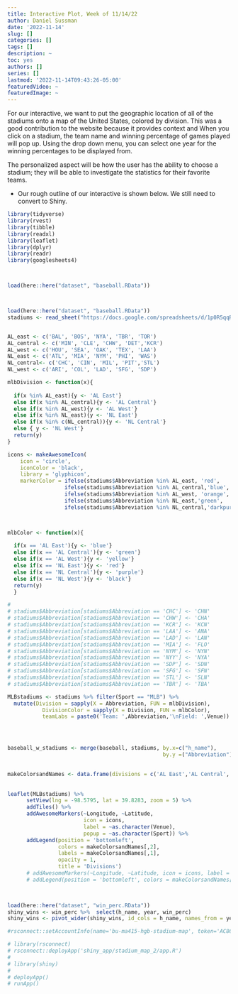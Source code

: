 ```yaml
---
title: Interactive Plot, Week of 11/14/22
author: Daniel Sussman
date: '2022-11-14'
slug: []
categories: []
tags: []
description: ~
toc: yes
authors: []
series: []
lastmod: '2022-11-14T09:43:26-05:00'
featuredVideo: ~
featuredImage: ~
---
```


For our interactive, we want to put the geographic location of all of the stadiums onto a map of the United States, colored by division. This was a good contribution to the website because it provides context and  When you click on a stadium, the team name and winning percentage of games played will pop up. Using the drop down menu, you can select one year for the winning percentages to be displayed from. 

The personalized aspect will be how the user has the ability to choose a stadium; they will be able to investigate the statistics for their favorite teams.


* Our rough outline of our interactive is shown below. We still need to convert to Shiny.
```r
library(tidyverse)
library(rvest)
library(tibble)
library(readxl)
library(leaflet)
library(dplyr)
library(readr)
library(googlesheets4)



load(here::here("dataset", "baseball.RData"))



load(here::here("dataset", "baseball.RData"))
stadiums <- read_sheet("https://docs.google.com/spreadsheets/d/1p0R5qqR7XjoRG2mR5E1D_trlygHSqMOUdMgMpzq0gjU/htmlview")


AL_east <- c('BAL', 'BOS', 'NYA', 'TBR', 'TOR')
AL_central <- c('MIN', 'CLE', 'CHW', 'DET','KCR')
AL_west <- c('HOU', 'SEA', 'OAK', 'TEX', 'LAA')
NL_east <- c('ATL', 'MIA', 'NYM', 'PHI', 'WAS')
NL_central<- c('CHC', 'CIN', 'MIL', 'PIT','STL')
NL_west <- c('ARI', 'COL', 'LAD', 'SFG', 'SDP')

mlbDivision <- function(x){
    
  if(x %in% AL_east){y <- 'AL East'} 
  else if(x %in% AL_central){y <- 'AL Central'} 
  else if(x %in% AL_west){y <- 'AL West'} 
  else if(x %in% NL_east){y <- 'NL East'} 
  else if(x %in% c(NL_central)){y <- 'NL Central'} 
  else { y <- 'NL West'}
  return(y)
}

icons <- makeAwesomeIcon(
    icon = 'circle',
    iconColor = 'black',
    library = 'glyphicon',
    markerColor = ifelse(stadiums$Abbreviation %in% AL_east, 'red',
                  ifelse(stadiums$Abbreviation %in% AL_central,'blue',
                  ifelse(stadiums$Abbreviation %in% AL_west, 'orange',
                  ifelse(stadiums$Abbreviation %in% NL_east,'green',
                  ifelse(stadiums$Abbreviation %in% NL_central,'darkpurple', 'black'))))))



mlbColor <- function(x){
    
  if(x == 'AL East'){y <- 'blue'}
  else if(x == 'AL Central'){y <- 'green'}
  else if(x == 'AL West'){y <- 'yellow'}
  else if(x == 'NL East'){y <- 'red'}
  else if(x == 'NL Central'){y <- 'purple'} 
  else if(x == 'NL West'){y <- 'black'}
  return(y)
  }

# 
# stadiums$Abbreviation[stadiums$Abbreviation == 'CHC'] <- 'CHN'
# stadiums$Abbreviation[stadiums$Abbreviation == 'CHW'] <- 'CHA'
# stadiums$Abbreviation[stadiums$Abbreviation == 'KCR'] <- 'KCN'
# stadiums$Abbreviation[stadiums$Abbreviation == 'LAA'] <- 'ANA'
# stadiums$Abbreviation[stadiums$Abbreviation == 'LAD'] <- 'LAN'
# stadiums$Abbreviation[stadiums$Abbreviation == 'MIA'] <- 'FLO'
# stadiums$Abbreviation[stadiums$Abbreviation == 'NYM'] <- 'NYN'
# stadiums$Abbreviation[stadiums$Abbreviation == 'NYY'] <- 'NYA'
# stadiums$Abbreviation[stadiums$Abbreviation == 'SDP'] <- 'SDN'
# stadiums$Abbreviation[stadiums$Abbreviation == 'SFG'] <- 'SFN'
# stadiums$Abbreviation[stadiums$Abbreviation == 'STL'] <- 'SLN'
# stadiums$Abbreviation[stadiums$Abbreviation == 'TBR'] <- 'TBA'

MLBstadiums <- stadiums %>% filter(Sport == "MLB") %>% 
  mutate(Division = sapply(X = Abbreviation, FUN = mlbDivision),
           DivisionColor = sapply(X = Division, FUN = mlbColor),
           teamLabs = paste0('Team: ',Abbreviation,'\nField: ',Venue))




baseball_w_stadiums <- merge(baseball, stadiums, by.x=c("h_name"), 
                                                 by.y =("Abbreviation")) 

  
makeColorsandNames <- data.frame(divisions = c('AL East','AL Central','AL West','NL East','NL Central','NL West'), division.cent = c('#CC0000','#3399FF','#FFA500','#9ACD32','#483D8B','#000000'))
  
  
leaflet(MLBstadiums) %>% 
      setView(lng = -98.5795, lat = 39.8283, zoom = 5) %>% 
      addTiles() %>% 
      addAwesomeMarkers(~Longitude, ~Latitude, 
                        icon = icons, 
                        label = ~as.character(Venue),
                        popup = ~as.character(Sport)) %>%
      addLegend(position = 'bottomleft', 
                colors = makeColorsandNames[,2],
                labels = makeColorsandNames[,1],
                opacity = 1,
                title = 'Divisions')
      # addAwesomeMarkers(~Longitude, ~Latitude, icon = icons, label = ~as.character(Venue), popup = ~as.character(Sport)) %>% 
      # addLegend(position = 'bottomleft', colors = makeColorsandNames[1], shinylabels = makeColorsandNames[2], opacity = 1,title = 'Divisions')

    
```

```r
load(here::here("dataset", "win_perc.RData"))
shiny_wins <- win_perc %>%  select(h_name, year, win_perc)
shiny_wins <- pivot_wider(shiny_wins, id_cols = h_name, names_from = year, values_from = win_perc)
```

```r
#rsconnect::setAccountInfo(name='bu-ma415-hgb-stadium-map', token='AC86430056BEE712DADDBB47C5B56B5A', secret='sPdprlQo0fcDettSUrK/b++IIRdzexqNZs7jiSa3')

# library(rsconnect)
# rsconnect::deployApp('shiny_app/stadium_map_2/app.R')
# 
# library(shiny)
# 
# deployApp()
# runApp()
```


